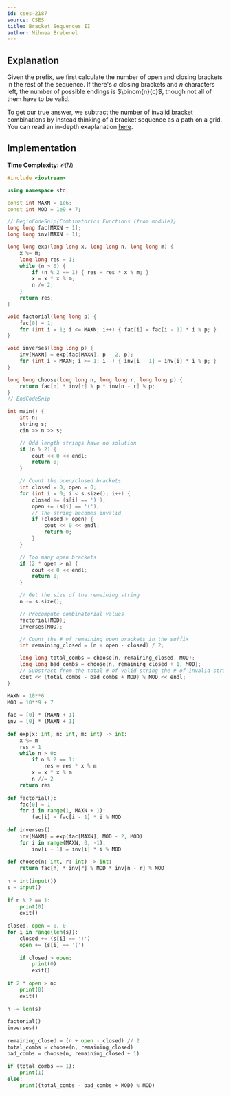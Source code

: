 ```yaml
---
id: cses-2187
source: CSES
title: Bracket Sequences II
author: Mihnea Brebenel
---
```


## Explanation

Given the prefix, we first calculate the number of open and closing brackets in the rest of the sequence.
If there's $c$ closing brackets and $n$ characters left, the number of possible endings is $\binom{n}{c}$,
though not all of them have to be valid.

To get our true answer, we subtract the number of invalid bracket combinations by instead thinking
of a bracket sequence as a path on a grid.
You can read an in-depth exaplanation [here](https://en.wikipedia.org/wiki/Catalan_number#Second_proof).

## Implementation

**Time Complexity:** $\mathcal{O}(N)$

<LanguageSection>
<CPPSection>

```cpp
#include <iostream>

using namespace std;

const int MAXN = 1e6;
const int MOD = 1e9 + 7;

// BeginCodeSnip{Combinatorics Functions (from module)}
long long fac[MAXN + 1];
long long inv[MAXN + 1];

long long exp(long long x, long long n, long long m) {
	x %= m;
	long long res = 1;
	while (n > 0) {
		if (n % 2 == 1) { res = res * x % m; }
		x = x * x % m;
		n /= 2;
	}
	return res;
}

void factorial(long long p) {
	fac[0] = 1;
	for (int i = 1; i <= MAXN; i++) { fac[i] = fac[i - 1] * i % p; }
}

void inverses(long long p) {
	inv[MAXN] = exp(fac[MAXN], p - 2, p);
	for (int i = MAXN; i >= 1; i--) { inv[i - 1] = inv[i] * i % p; }
}

long long choose(long long n, long long r, long long p) {
	return fac[n] * inv[r] % p * inv[n - r] % p;
}
// EndCodeSnip

int main() {
	int n;
	string s;
	cin >> n >> s;

	// Odd length strings have no solution
	if (n % 2) {
		cout << 0 << endl;
		return 0;
	}

	// Count the open/closed brackets
	int closed = 0, open = 0;
	for (int i = 0; i < s.size(); i++) {
		closed += (s[i] == ')');
		open += (s[i] == '(');
		// The string becomes invalid
		if (closed > open) {
			cout << 0 << endl;
			return 0;
		}
	}

	// Too many open brackets
	if (2 * open > n) {
		cout << 0 << endl;
		return 0;
	}

	// Get the size of the remaining string
	n -= s.size();

	// Precompute combinatorial values
	factorial(MOD);
	inverses(MOD);

	// Count the # of remaining open brackets in the suffix
	int remaining_closed = (n + open - closed) / 2;

	long long total_combs = choose(n, remaining_closed, MOD);
	long long bad_combs = choose(n, remaining_closed + 1, MOD);
	// Substract from the total # of valid string the # of invalid strings
	cout << (total_combs - bad_combs + MOD) % MOD << endl;
}
```

</CPPSection>
<PySection>

```py
MAXN = 10**6
MOD = 10**9 + 7
 
fac = [0] * (MAXN + 1)
inv = [0] * (MAXN + 1)
 
def exp(x: int, n: int, m: int) -> int:
	x %= m
	res = 1
	while n > 0:
		if n % 2 == 1:
			res = res * x % m
		x = x * x % m
		n //= 2
	return res
 
def factorial():
	fac[0] = 1
	for i in range(1, MAXN + 1):
		fac[i] = fac[i - 1] * i % MOD
 
def inverses():
	inv[MAXN] = exp(fac[MAXN], MOD - 2, MOD)
	for i in range(MAXN, 0, -1):
		inv[i - 1] = inv[i] * i % MOD
 
def choose(n: int, r: int) -> int:
	return fac[n] * inv[r] % MOD * inv[n - r] % MOD
 
n = int(input())
s = input()
 
if n % 2 == 1:
	print(0)
	exit()
	
closed, open = 0, 0
for i in range(len(s)):
	closed += (s[i] == ')')
	open += (s[i] == '(')
	
	if closed > open:
		print(0)
		exit()
		
if 2 * open > n:
	print(0)
	exit()
	
n -= len(s)
 
factorial()
inverses()
 
remaining_closed = (n + open - closed) // 2
total_combs = choose(n, remaining_closed)
bad_combs = choose(n, remaining_closed + 1)
 
if (total_combs == 1):
	print(1) 
else:
    print((total_combs - bad_combs + MOD) % MOD)
```

</PySection>
</LanguageSection>